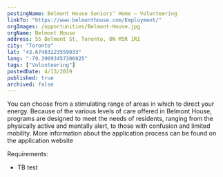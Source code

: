 ```yaml
---
postingName: Belmont House Seniors’ Home – Volunteering
linkTo: "https://www.belmonthouse.com/Employment/"
orgImages: /opportunities/Belmont-House.jpg
orgName: Belmont House
address: 55 Belmont St, Toronto, ON M5R 1R1
city: "Toronto"
lat: "43.67483223559033" 
long: "-79.39093457306925"
tags: ["Volunteering"]
postedDate: 4/13/2019
published: true 
archived: false 
---
```

<div>
<p> You can choose from a stimulating range of areas in which to direct your energy.  
Because of the various levels of care offered in Belmont House, programs are designed to meet the needs 
of residents, ranging from the physically active and mentally alert, to those with confusion and limited 
mobility. More information about the application process can be found on the application website </p>

<p> Requirements: </p>
<ul>
    <li> TB test </li>
</ul>

</div>
